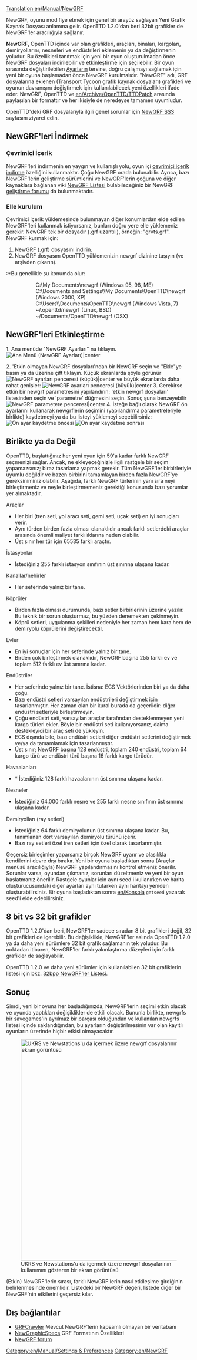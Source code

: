[[Translation:en/Manual/NewGRF]]
{{tr/Manual/İçindekiler}}

NewGRF, oyunu modifiye etmek için genel bir arayüz sağlayan Yeni Grafik Kaynak Dosyası anlamına gelir. OpenTTD 1.2.0'dan beri 32bit grafikler de NewGRF'ler aracılığıyla sağlanır.

'''NewGRF''', OpenTTD içinde var olan grafikleri, araçları, binaları, kargoları, demiryollarını, nesneleri ve endüstrileri eklemenin ya da değiştirmenin yoludur. Bu özellikleri tanıtmak için yeni bir oyun oluşturulmadan önce NewGRF dosyaları indirilebilir ve etkinleştirme için seçilebilir. Bir oyun sırasında değiştirilebilen [[tr/Archive/Manual/Settings/Ayarlar|Ayarların]] tersine, doğru çalışmayı sağlamak için yeni bir oyuna başlamadan önce NewGRF kurulmalıdır. "NewGRF" adı, GRF dosyalarına eklenen (Transport Tycoon grafik kaynak dosyaları) grafikleri ve oyunun davranışını değiştirmek için kullanılabilecek yeni özellikleri ifade eder. NewGRF, OpenTTD ve [[en/Archive/OpenTTD/TTDPatch]] arasında paylaşılan bir formattır ve her ikisiyle de neredeyse tamamen uyumludur.

OpenTTD'deki GRF dosyalarıyla ilgili genel sorunlar için [[en/Archive/Community/NewGRF FAQ|NewGRF SSS]] sayfasını ziyaret edin.

==NewGRF'leri İndirmek==
=== Çevrimiçi İçerik ===
NewGRF'leri indirmenin en yaygın ve kullanışlı yolu, oyun içi [[tr/Manual/Çevrimiçi içerik|çevrimiçi içerik indirme]] özelliğini kullanmaktır. Çoğu NewGRF orada bulunabilir. Ayrıca, bazı NewGRF'lerin geliştirme sürümlerini ve NewGRF'lerin çoğuna ve diğer kaynaklara bağlanan viki [[en/Community/NewGRF/Main Page|NewGRF Listesi]] bulabileceğiniz bir NewGRF [http://www.tt-forums.net/viewforum.php?f=26 <nowiki>geliştirme forumu</nowiki>] da bulunmaktadır.

=== Elle kurulum ===
Çevrimiçi içerik yüklemesinde bulunmayan diğer konumlardan elde edilen NewGRF'leri kullanmak istiyorsanız, bunları doğru yere elle yüklemeniz gerekir. NewGRF tek bir dosyadır (.grf uzantılı), örneğin: "grvts.grf". NewGRF kurmak için:
#NewGRF (.grf) dosyasını indirin.
#NewGRF dosyasını OpenTTD yüklemenizin newgrf dizinine taşıyın (ve arşivden çıkarın).
:*Bu genellikle şu konumda olur:
::C:\My Documents\newgrf (Windows 95, 98, ME)
::C:\Documents and Settings\<username>\My Documents\OpenTTD\newgrf (Windows 2000, XP)
::C:\Users\<username>\Documents\OpenTTD\newgrf (Windows Vista, 7)
::~/.openttd/newgrf (Linux, BSD)
::~/Documents/OpenTTD/newgrf (OSX)

==NewGRF'leri Etkinleştirme==
1.   Ana menüde "NewGRF Ayarları" na tıklayın.
[[File:tr/Manual/Aname.png|Ana Menü (NewGRF Ayarları)|center]]

2.   'Etkin olmayan NewGRF dosyaları'ndan bir NewGRF seçin ve "Ekle"ye basın ya da üzerine çift tıklayın. Küçük ekranlarda şöyle görünür
[[File:tr/Manual/Generictramgrf.png|NewGRF ayarları penceresi (küçük)|center]]
ve büyük ekranlarda daha rahat genişler:
[[File:tr/Manual/Genişgrf.png|NewGRF ayarları penceresi (büyük)|center]]
3.   Gerekirse etkin bir newgrf parametresini yapılandırın: 'etkin newgrf dosyaları' listesinden seçin ve 'parametre' düğmesini seçin. Sonuç şuna benzeyebilir
[[File:tr/Manual/Grfpara.png|NewGRF parametere penceresi|center]]
4.   İsteğe bağlı olarak NewGRF ön ayarlarını kullanarak newgrflerin seçimini (yapılandırma parametreleriyle birlikte) kaydetmeyi ya da bu listeyi yüklemeyi seçebilirsiniz:
[[File:tr/Manual/Önayar.png|center|frame|Ön ayar kaydetme öncesi]] [[File:tr/Manual/Önayars.png|center|frame|Ön ayar kaydetme sonrası]]

== Birlikte ya da Değil ==
OpenTTD, başlattığınız her yeni oyun için 59'a kadar farklı NewGRF seçmenizi sağlar. Ancak, ne ekleyeceğinizle ilgili rastgele bir seçim yapamazsınız; biraz tasarlama yapmak gerekir. Tüm NewGRF'ler birbirleriyle uyumlu değildir ve bazen birbirini tamamlayan birden fazla NewGRF'ye gereksiniminiz olabilir. Aşağıda, farklı NewGRF türlerinin yanı sıra neyi birleştirmeniz ve neyle birleştirmemeniz gerektiği konusunda bazı yorumlar yer almaktadır.
; Araçlar
* Her biri (tren seti, yol aracı seti, gemi seti, uçak seti) en iyi sonuçları verir.
* Aynı türden birden fazla olması olanaklıdır ancak farklı setlerdeki araçlar arasında önemli maliyet farklılıklarına neden olabilir.
* Üst sınır her tür için 65535 farklı araçtır.
; İstasyonlar
* İstediğiniz 255 farklı istasyon sınıfının üst sınırına ulaşana kadar.
; Kanallar/nehirler
* Her seferinde yalnız bir tane.
; Köprüler
* Birden fazla olması durumunda, bazı setler birbirlerinin üzerine yazılır. Bu teknik bir sorun oluşturmaz, bu yüzden denemekten çekinmeyin.
* Köprü setleri, uygulanma şekilleri nedeniyle her zaman hem kara hem de demiryolu köprülerini değiştirecektir.
; Evler
* En iyi sonuçlar için her seferinde yalnız bir tane.
* Birden çok birleştirmek olanaklıdır, NewGRF başına 255 farklı ev ve toplam 512 farklı ev üst sınırına kadar.
; Endüstriler
* Her seferinde yalnız bir tane. İstisna: ECS Vektörlerinden biri ya da daha çoğu.
* Bazı endüstri setleri varsayılan endüstrileri değiştirmek için tasarlanmıştır. Her zaman olan bir kural burada da geçerlidir: diğer endüstri setleriyle birleştirmeyin.
* Çoğu endüstri seti, varsayılan araçlar tarafından desteklenmeyen yeni kargo türleri ekler. Böyle bir endüstri seti kullanıyorsanız, daima destekleyici bir araç seti de yükleyin.
* ECS dışında bile, bazı endüstri setleri diğer endüstri setlerini değiştirmek ve/ya da tamamlamak için tasarlanmıştır.
* Üst sınır; NewGRF başına 128 endüstri, toplam 240 endüstri, toplam 64 kargo türü ve endüstri türü başına 16 farklı kargo türüdür.
; Havaalanları
* * İstediğiniz 128 farklı havaalanının üst sınırına ulaşana kadar.
; Nesneler
* İstediğiniz 64.000 farklı nesne ve 255 farklı nesne sınıfının üst sınırına ulaşana kadar.
; Demiryolları (ray setleri)
* İstediğiniz 64 farklı demiryolunun üst sınırına ulaşana kadar. Bu, tanımlanan dört varsayılan demiryolu türünü içerir.
* Bazı ray setleri özel tren setleri için özel olarak tasarlanmıştır.

Geçersiz birleşimler yaparsanız birçok NewGRF uyarır ve olasılıkla kendilerini devre dışı bırakır. Yeni bir oyuna başladıktan sonra (Araçlar menüsü aracılığıyla) NewGRF yapılandırmasını kontrol etmeniz önerilir. Sorunlar varsa, oyundan çıkmanız, sorunları düzeltmeniz ve yeni bir oyun başlatmanız önerilir. Rastgele oyunlar için aynı seed'i kullanırken ve harita oluşturucusundaki diğer ayarları aynı tutarken aynı haritayı yeniden oluşturabilirsiniz. Bir oyuna başladıktan sonra [[en/Konsola]] <code>getseed</code> yazarak seed'i elde edebilirsiniz.

== 8 bit vs 32 bit grafikler ==
{{en/Feature|1.2}}
OpenTTD 1.2.0'dan beri, NewGRF'ler sadece sıradan 8 bit grafikleri değil, 32 bit grafikleri de içerebilir. Bu değişiklikle, NewGRF'ler aslında OpenTTD 1.2.0 ya da daha yeni sürümlere 32 bit grafik sağlamanın tek yoludur. Bu noktadan itibaren, NewGRF'ler farklı yakınlaştırma düzeyleri için farklı grafikler de sağlayabilir.

OpenTTD 1.2.0 ve daha yeni sürümler için kullanılabilen 32 bit grafiklerin listesi için bkz. [[en/Community/NewGRF/Playing with 32 bpp graphics|32bpp NewGRF'ler Listesi]].

==Sonuç==
Şimdi, yeni bir oyuna her başladığınızda, NewGRF'lerin seçimi etkin olacak ve oyunda yaptıkları değişiklikler de etkili olacak. Bununla birlikte, newgrfs bir savegames'in ayrılmaz bir parçası olduğundan ve kullanılan newgrfs listesi içinde saklandığından, bu ayarların değiştirilmesinin var olan kayıtlı oyunların üzerinde hiçbir etkisi olmayacaktır.

[[File:en/Manual/Newgrfexampless.png|thumb|600px|center|UKRS ve Newstations'u da içermek üzere newgrf dosyalarının kullanımını gösteren bir ekran görüntüsü]]

(Etkin) NewGRF'lerin sırası, farklı NewGRF'lerin nasıl etkileşime girdiğinin belirlenmesinde önemlidir. Listedeki bir NewGRF değeri, listede diğer bir NewGRF'nin etkilerini geçersiz kılar.
== Dış bağlantılar ==

* [http://grfcrawler.tt-forums.net/ GRFCrawler] Mevcut NewGRF'lerin kapsamlı olmayan bir veritabanı
* [http://newgrf-specs.tt-wiki.net/wiki/Main_Page NewGraphicSpecs] GRF Formatının Özellikleri
* [http://www.tt-forums.net/viewforum.php?f=66 NewGRF forum]

[[Category:en/Manual/Settings & Preferences]]
[[Category:en/NewGRF]]